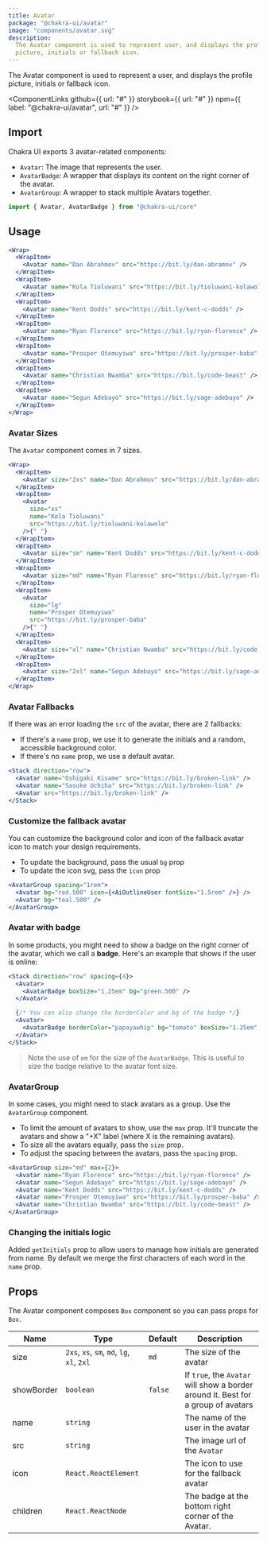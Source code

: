 ```yaml
---
title: Avatar
package: "@chakra-ui/avatar"
image: "components/avatar.svg"
description:
  The Avatar component is used to represent user, and displays the profile
  picture, initials or fallback icon.
---
```


The Avatar component is used to represent a user, and displays the profile
picture, initials or fallback icon.

<ComponentLinks
  github={{ url: "#" }}
  storybook={{ url: "#" }}
  npm={{ label: "@chakra-ui/avatar", url: "#" }}
/>

<carbon-ad></carbon-ad>

## Import

Chakra UI exports 3 avatar-related components:

- `Avatar`: The image that represents the user.
- `AvatarBadge`: A wrapper that displays its content on the right corner of the
  avatar.
- `AvatarGroup`: A wrapper to stack multiple Avatars together.

```js
import { Avatar, AvatarBadge } from "@chakra-ui/core"
```

## Usage

```jsx
<Wrap>
  <WrapItem>
    <Avatar name="Dan Abrahmov" src="https://bit.ly/dan-abramov" />
  </WrapItem>
  <WrapItem>
    <Avatar name="Kola Tioluwani" src="https://bit.ly/tioluwani-kolawole" />
  </WrapItem>
  <WrapItem>
    <Avatar name="Kent Dodds" src="https://bit.ly/kent-c-dodds" />
  </WrapItem>
  <WrapItem>
    <Avatar name="Ryan Florence" src="https://bit.ly/ryan-florence" />
  </WrapItem>
  <WrapItem>
    <Avatar name="Prosper Otemuyiwa" src="https://bit.ly/prosper-baba" />
  </WrapItem>
  <WrapItem>
    <Avatar name="Christian Nwamba" src="https://bit.ly/code-beast" />
  </WrapItem>
  <WrapItem>
    <Avatar name="Segun Adebayo" src="https://bit.ly/sage-adebayo" />
  </WrapItem>
</Wrap>
```

### Avatar Sizes

The `Avatar` component comes in 7 sizes.

```jsx
<Wrap>
  <WrapItem>
    <Avatar size="2xs" name="Dan Abrahmov" src="https://bit.ly/dan-abramov" />
  </WrapItem>
  <WrapItem>
    <Avatar
      size="xs"
      name="Kola Tioluwani"
      src="https://bit.ly/tioluwani-kolawole"
    />{" "}
  </WrapItem>
  <WrapItem>
    <Avatar size="sm" name="Kent Dodds" src="https://bit.ly/kent-c-dodds" />{" "}
  </WrapItem>
  <WrapItem>
    <Avatar size="md" name="Ryan Florence" src="https://bit.ly/ryan-florence" />{" "}
  </WrapItem>
  <WrapItem>
    <Avatar
      size="lg"
      name="Prosper Otemuyiwa"
      src="https://bit.ly/prosper-baba"
    />{" "}
  </WrapItem>
  <WrapItem>
    <Avatar size="xl" name="Christian Nwamba" src="https://bit.ly/code-beast" />{" "}
  </WrapItem>
  <WrapItem>
    <Avatar size="2xl" name="Segun Adebayo" src="https://bit.ly/sage-adebayo" />{" "}
  </WrapItem>
</Wrap>
```

### Avatar Fallbacks

If there was an error loading the `src` of the avatar, there are 2 fallbacks:

- If there's a `name` prop, we use it to generate the initials and a random,
  accessible background color.
- If there's no `name` prop, we use a default avatar.

```jsx
<Stack direction="row">
  <Avatar name="Oshigaki Kisame" src="https://bit.ly/broken-link" />
  <Avatar name="Sasuke Uchiha" src="https://bit.ly/broken-link" />
  <Avatar src="https://bit.ly/broken-link" />
</Stack>
```

### Customize the fallback avatar

You can customize the background color and icon of the fallback avatar icon to
match your design requirements.

- To update the background, pass the usual `bg` prop
- To update the icon svg, pass the `icon` prop

```jsx
<AvatarGroup spacing="1rem">
  <Avatar bg="red.500" icon={<AiOutlineUser fontSize="1.5rem" />} />
  <Avatar bg="teal.500" />
</AvatarGroup>
```

### Avatar with badge

In some products, you might need to show a badge on the right corner of the
avatar, which we call a **badge**. Here's an example that shows if the user is
online:

```jsx
<Stack direction="row" spacing={4}>
  <Avatar>
    <AvatarBadge boxSize="1.25em" bg="green.500" />
  </Avatar>

  {/* You can also change the borderColor and bg of the badge */}
  <Avatar>
    <AvatarBadge borderColor="papayawhip" bg="tomato" boxSize="1.25em" />
  </Avatar>
</Stack>
```

> Note the use of `em` for the size of the `AvatarBadge`. This is useful to size
> the badge relative to the avatar font size.

### AvatarGroup

In some cases, you might need to stack avatars as a group. Use the `AvatarGroup`
component.

- To limit the amount of avatars to show, use the `max` prop. It'll truncate the
  avatars and show a "+X" label (where X is the remaining avatars).
- To size all the avatars equally, pass the `size` prop.
- To adjust the spacing between the avatars, pass the `spacing` prop.

```jsx
<AvatarGroup size="md" max={2}>
  <Avatar name="Ryan Florence" src="https://bit.ly/ryan-florence" />
  <Avatar name="Segun Adebayo" src="https://bit.ly/sage-adebayo" />
  <Avatar name="Kent Dodds" src="https://bit.ly/kent-c-dodds" />
  <Avatar name="Prosper Otemuyiwa" src="https://bit.ly/prosper-baba" />
  <Avatar name="Christian Nwamba" src="https://bit.ly/code-beast" />
</AvatarGroup>
```

### Changing the initials logic

Added `getInitials` prop to allow users to manage how initials are generated
from name. By default we merge the first characters of each word in the `name`
prop.

## Props

The Avatar component composes `Box` component so you can pass props for `Box`.

| Name       | Type                                       | Default | Description                                                                       |
| ---------- | ------------------------------------------ | ------- | --------------------------------------------------------------------------------- |
| size       | `2xs`, `xs`, `sm`, `md`, `lg`, `xl`, `2xl` | `md`    | The size of the avatar                                                            |
| showBorder | `boolean`                                  | `false` | If `true`, the `Avatar` will show a border around it. Best for a group of avatars |
| name       | `string`                                   |         | The name of the user in the avatar                                                |
| src        | `string`                                   |         | The image url of the `Avatar`                                                     |
| icon       | `React.ReactElement`                       |         | The icon to use for the fallback avatar                                           |
| children   | `React.ReactNode`                          |         | The badge at the bottom right corner of the Avatar.                               |

